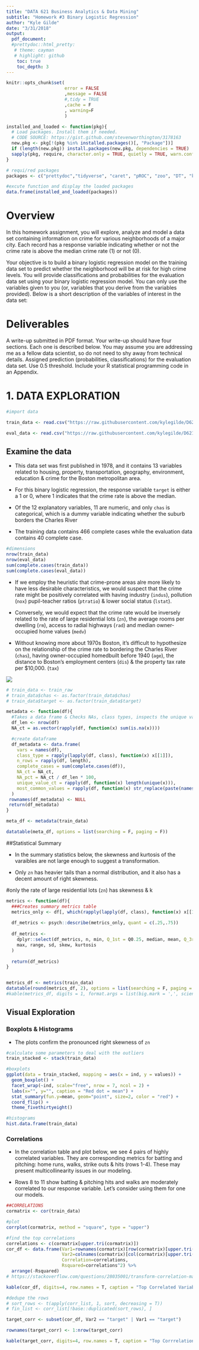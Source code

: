 ```yaml
---
title: "DATA 621 Business Analytics & Data Mining" 
subtitle: "Homework #3 Binary Logistic Regression"
author: "Kyle Gilde"
date: "3/31/2018"
output: 
  pdf_document:
  #prettydoc::html_pretty:
   # theme: cayman
   # highlight: github
    toc: true
    toc_depth: 3
---
```



```r

knitr::opts_chunk$set(
                      error = FALSE
                      ,message = FALSE
                      #,tidy = TRUE
                      ,cache = F
                      , warning=F
                      )
```


```r

installed_and_loaded <- function(pkg){
  # Load packages. Install them if needed.
  # CODE SOURCE: https://gist.github.com/stevenworthington/3178163
  new.pkg <- pkg[!(pkg %in% installed.packages()[, "Package"])]
  if (length(new.pkg)) install.packages(new.pkg, dependencies = TRUE)
  sapply(pkg, require, character.only = TRUE, quietly = TRUE, warn.conflicts = FALSE)
}

# requi/red packages
packages <- c("prettydoc","tidyverse", "caret", "pROC", "zoo", "DT", "knitr", "ggthemes", "Hmisc", "psych", "corrplot") 

#excute function and display the loaded packages
data.frame(installed_and_loaded(packages))
```
# Overview

In this homework assignment, you will explore, analyze and model a data set containing information on crime for various neighborhoods of a major city. Each record has a response variable indicating whether or not the crime rate is above the median crime rate (1) or not (0). 

Your objective is to build a binary logistic regression model on the training data set to predict whether the neighborhood will be at risk for high crime levels. You will provide classifications and probabilities for the evaluation data set using your binary logistic regression model. You can only use the variables given to you (or, variables that you derive from the variables provided). Below is a short description of the variables of interest in the data set:

# Deliverables

A write-up submitted in PDF format. Your write-up should have four sections. Each one is described below. You may assume you are addressing me as a fellow data scientist, so do not need to shy away from technical details. Assigned prediction (probabilities, classifications) for the evaluation data set. Use 0.5 threshold. Include your R statistical programming code in an Appendix.



# 1. DATA EXPLORATION

```r
#import data

train_data <- read.csv("https://raw.githubusercontent.com/kylegilde/D621-Data-Mining/master/HW3%20Binary%20Logistic%20Regression/crime-training-data_modified.csv")

eval_data <- read.csv("https://raw.githubusercontent.com/kylegilde/D621-Data-Mining/master/HW3%20Binary%20Logistic%20Regression/crime-evaluation-data_modified.csv")


```



## Examine the data

+ This data set was first published in 1978, and it contains 13 variables related to housing, property, transportation, geography, environment, education & crime for the Boston metropolitan area. 

+ For this binary logistic regression, the response variable `target` is either a 1 or 0, where 1 indicates that the crime rate is above the median.

+ Of the 12 explanatory variables, 11 are numeric, and only `chas` is categorical, which is a dummy variable indicating whether the suburb borders the Charles River

+ The training data contains 466 complete cases while the evaluation data contains 40 complete case.

```r
#dimensions
nrow(train_data)
nrow(eval_data)
sum(complete.cases(train_data))
sum(complete.cases(eval_data))
```

+ If we employ the heuristic that crime-prone areas alre more likely to have less desirable characteristics, we would suspect that the crime rate might be positively correlated with having industry (`indus`), pollution (`nox`) pupil-teacher ratios (`ptratio`) & lower social status (`lstat`). 

+ Conversely, we would expect that the crime rate would be inversely related to the rate of large residential lots (`zn`), the average rooms per dwelling (`rm`), access to radial highways (`rad`) and median owner-occupied home values (`medv`)

+ Without knowing more about 1970s Boston, it's difficult to hypothesize on the relationship of the crime rate to bordering the Charles River (`chas`), having owner-occupied homedbuilt before 1940 (`age`), the distance to Boston's employment centers (`dis`) & the property tax rate per $10,000. (`tax`)


![](https://raw.githubusercontent.com/kylegilde/D621-Data-Mining/master/HW3%20Binary%20Logistic%20Regression/data-dict.PNG)


```r

# train_data <- train_raw
# train_data$chas <- as.factor(train_data$chas)
# train_data$target <- as.factor(train_data$target)

metadata <- function(df){
  #Takes a data frame & Checks NAs, class types, inspects the unique values
  df_len <- nrow(df)
  NA_ct = as.vector(rapply(df, function(x) sum(is.na(x))))

  #create dataframe  
  df_metadata <- data.frame(
    vars = names(df),
    class_type = rapply(lapply(df, class), function(x) x[[1]]),
    n_rows = rapply(df, length),
    complete_cases = sum(complete.cases(df)),
    NA_ct = NA_ct,
    NA_pct = NA_ct / df_len * 100,
    unique_value_ct = rapply(df, function(x) length(unique(x))),
    most_common_values = rapply(df, function(x) str_replace(paste(names(sort(summary(as.factor(x)), decreasing=T))[1:5], collapse = '; '), "\\(Other\\); ", ""))
  )
 rownames(df_metadata) <- NULL
 return(df_metadata)
}

meta_df <- metadata(train_data)

datatable(meta_df, options = list(searching = F, paging = F)) 
```



##Statistical Summary

+ In the summary statistics below, the skewness and kurtosis of the varaibles are not large enough to suggest a transformation.

+ Only `zn` has heavier tails than a normal distribution, and it also has a decent amount of right skewness.

#only the rate of large residential lots (`zn`) has  skewness & k

```r

metrics <- function(df){
  ###Creates summary metrics table
  metrics_only <- df[, which(rapply(lapply(df, class), function(x) x[[1]]) %in% c("numeric", "integer"))]
  
  df_metrics <- psych::describe(metrics_only, quant = c(.25,.75))
  
  df_metrics <- 
    dplyr::select(df_metrics, n, min, Q_1st = Q0.25, median, mean, Q_3rd = Q0.75, 
    max, range, sd, skew, kurtosis
  )
  
  return(df_metrics)
}


metrics_df <- metrics(train_data)
datatable(round(metrics_df, 2), options = list(searching = F, paging = F))
#kable(metrics_df, digits = 1, format.args = list(big.mark = ',', scientific = F, drop0trailing = T))

```



## Visual Exploration

### Boxplots & Histograms


+ The plots confirm the pronounced right skewness of `zn`

```r
#calculate some parameters to deal with the outliers
train_stacked <- stack(train_data)

#boxplots
ggplot(data = train_stacked, mapping = aes(x = ind, y = values)) + 
  geom_boxplot() + 
  facet_wrap(~ind, scale="free", nrow = 7, ncol = 2) +
  labs(x="", y="", caption = "Red dot = mean") +
  stat_summary(fun.y=mean, geom="point", size=2, color = "red") +
  coord_flip() +
  theme_fivethirtyeight()

#histograms
hist.data.frame(train_data)

```

### Correlations

+ In the correlation table and plot below, we see 4 pairs of highly correlated variables. They are corresponding metrics for batting and pitching: home runs, walks, strike outs & hits (rows 1-4). These may present multicollinearity issues in our modeling.

+ Rows 8 to 11 show batting & pitching hits and walks are moderately correlated to our response variable. Let's consider using them for one our models.

```r
##CORRELATIONS
cormatrix <- cor(train_data)

#plot
corrplot(cormatrix, method = "square", type = "upper")

#find the top correlations
correlations <- c(cormatrix[upper.tri(cormatrix)])
cor_df <- data.frame(Var1=rownames(cormatrix)[row(cormatrix)[upper.tri(cormatrix)]],
                     Var2=colnames(cormatrix)[col(cormatrix)[upper.tri(cormatrix)]],
                     Correlation=correlations,
                     Rsquared=correlations^2) %>% 
  arrange(-Rsquared)
# https://stackoverflow.com/questions/28035001/transform-correlation-matrix-into-dataframe-with-records-for-each-row-column-pai

kable(cor_df, digits=4, row.names = T, caption = "Top Correlated Variable Pairs")

#dedupe the rows
# sort_rows <- t(apply(corr_list, 1, sort, decreasing = T))
# fin_list <- corr_list[!base::duplicated(sort_rows), ]

target_corr <- subset(cor_df, Var2 == "target" | Var1 == "target")

rownames(target_corr) <- 1:nrow(target_corr)

kable(target_corr, digits=4, row.names = T, caption = "Top Corrrelations  Variable Pairs")
```

